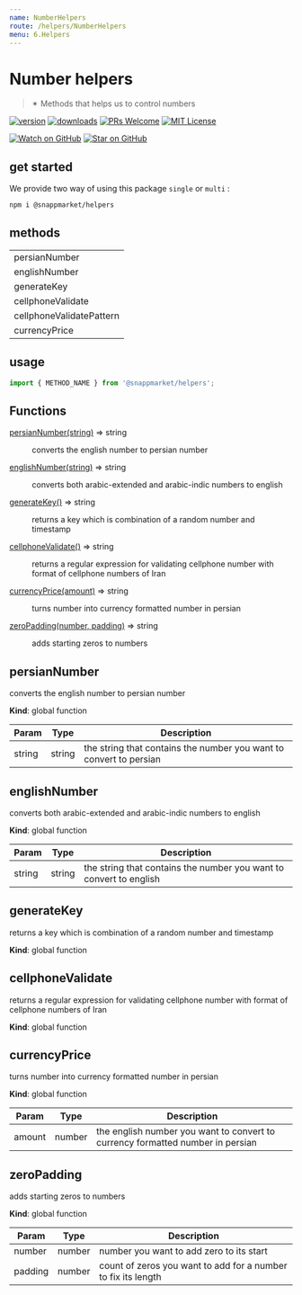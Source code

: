 ```yaml
---
name: NumberHelpers
route: /helpers/NumberHelpers
menu: 6.Helpers
---
```



# Number helpers
> ✴ Methods that helps us to control numbers

[![version](https://img.shields.io/npm/v/@snappmarket/helpers.svg?style=flat-square)](https://www.npmjs.com/package/@snappmarket/helpers)
[![downloads](https://img.shields.io/npm/dm/@snappmarket/helpers.svg?style=flat-square)](https://www.npmtrends.com/@snappmarket/helpers)
[![PRs Welcome](https://img.shields.io/badge/PRs-welcome-brightgreen.svg?style=flat-square)](http://makeapullrequest.com)
[![MIT License](https://img.shields.io/npm/l/@snappmarket/helpers.svg?style=flat-square)](https://github.com/snappmarket/frontend-toolbox/blob/develop/packages/ui/index.mdx)

[![Watch on GitHub](https://img.shields.io/github/watchers/snappmarket/frontend-toolbox.svg?style=social)](https://github.com/snappmarket/frontend-toolbox/watchers)
[![Star on GitHub](https://img.shields.io/github/stars/snappmarket/frontend-toolbox.svg?style=social)](https://github.com/snappmarket/frontend-toolbox/stargazers)

## get started
We provide two way of using this package `single` or `multi` :
```bash
npm i @snappmarket/helpers
```

## methods
|        |
| ------ |
| persianNumber                                                 |
| englishNumber                                                 |
| generateKey                                                 |
| cellphoneValidate                                                 |
| cellphoneValidatePattern                                                 |
| currencyPrice                                                 |

## usage
```javascript
import { METHOD_NAME } from '@snappmarket/helpers';
```

<!-- doc -->


## Functions

<dl>
<dt><a href="#persianNumber">persianNumber(string)</a> ⇒ string</dt>
<dd><p>converts the english number to persian number</p>
</dd>
<dt><a href="#englishNumber">englishNumber(string)</a> ⇒ string</dt>
<dd><p>converts both arabic-extended and arabic-indic numbers to english</p>
</dd>
<dt><a href="#generateKey">generateKey()</a> ⇒ string</dt>
<dd><p>returns a key which is combination of a random number and timestamp</p>
</dd>
<dt><a href="#cellphoneValidate">cellphoneValidate()</a> ⇒ string</dt>
<dd><p>returns a regular expression for validating cellphone number with format of cellphone numbers of Iran</p>
</dd>
<dt><a href="#currencyPrice">currencyPrice(amount)</a> ⇒ string</dt>
<dd><p>turns number into currency formatted number in persian</p>
</dd>
<dt><a href="#zeroPadding">zeroPadding(number, padding)</a> ⇒ string</dt>
<dd><p>adds starting zeros to numbers</p>
</dd>
</dl>

<a name="persianNumber"></a>

## persianNumber
converts the english number to persian number

**Kind**: global function

| Param | Type | Description |
| --- | --- | --- |
| string | string | the string that contains the number  you want to convert to persian |

<a name="englishNumber"></a>

## englishNumber
converts both arabic-extended and arabic-indic numbers to english

**Kind**: global function

| Param | Type | Description |
| --- | --- | --- |
| string | string | the string that contains the number  you want to convert to english |

<a name="generateKey"></a>

## generateKey
returns a key which is combination of a random number and timestamp

**Kind**: global function
<a name="cellphoneValidate"></a>

## cellphoneValidate
returns a regular expression for validating cellphone number with format of cellphone numbers of Iran

**Kind**: global function
<a name="currencyPrice"></a>

## currencyPrice
turns number into currency formatted number in persian

**Kind**: global function

| Param | Type | Description |
| --- | --- | --- |
| amount | number | the english number you want to convert to currency formatted number in persian |

<a name="zeroPadding"></a>

## zeroPadding
adds starting zeros to numbers

**Kind**: global function

| Param | Type | Description |
| --- | --- | --- |
| number | number | number you want to add zero to its start |
| padding | number | count of zeros you want to add for a number to fix its length |

